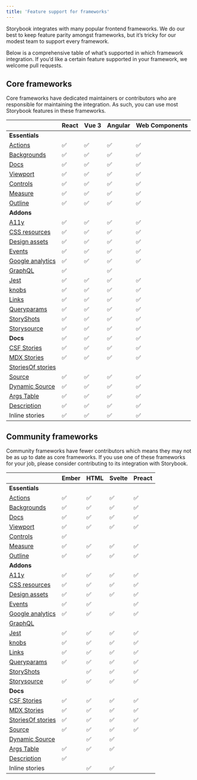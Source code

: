 ```yaml
---
title: 'Feature support for frameworks'
---
```


Storybook integrates with many popular frontend frameworks. We do our best to keep feature parity amongst frameworks, but it’s tricky for our modest team to support every framework.

Below is a comprehensive table of what’s supported in which framework integration. If you’d like a certain feature supported in your framework, we welcome pull requests.

## Core frameworks

Core frameworks have dedicated maintainers or contributors who are responsible for maintaining the integration. As such, you can use most Storybook features in these frameworks.

|                                                                                                                       | React | Vue 3 | Angular | Web Components |
| --------------------------------------------------------------------------------------------------------------------- | ----- | ----- | ------- | -------------- |
| **Essentials**                                                                                                        |       |       |         |                |
| [Actions](../essentials/actions.mdx)                                                                                  | ✅    | ✅    | ✅       | ✅             |
| [Backgrounds](../essentials/backgrounds.mdx)                                                                          | ✅    | ✅    | ✅       | ✅             |
| [Docs](../writing-docs/introduction.mdx)                                                                              | ✅    | ✅    | ✅       | ✅             |
| [Viewport](../essentials/viewport.mdx)                                                                                | ✅    | ✅    | ✅       | ✅             |
| [Controls](../essentials/controls.mdx)                                                                                | ✅    | ✅    | ✅       | ✅             |
| [Measure](../essentials/measure-and-outline.mdx#measure-addon)                                                        | ✅    | ✅    | ✅       | ✅             |
| [Outline](../essentials/measure-and-outline.mdx#outline-addon)                                                        | ✅    | ✅    | ✅       | ✅             |
| **Addons**                                                                                                            |       |       |         |                |
| [A11y](../writing-tests/accessibility-testing.mdx)                                                                    | ✅    | ✅    | ✅       | ✅             |
| [CSS resources](https://github.com/storybookjs/addon-cssresources)                                                    | ✅    | ✅    | ✅       | ✅             |
| [Design assets](https://github.com/storybookjs/addon-design-assets)                                                   | ✅    | ✅    | ✅       | ✅             |
| [Events](https://github.com/storybookjs/addon-events)                                                                 | ✅    | ✅    | ✅       | ✅             |
| [Google analytics](https://github.com/storybookjs/addon-google-analytics)                                             | ✅    | ✅    | ✅       | ✅             |
| [GraphQL](https://github.com/storybookjs/addon-graphql)                                                               | ✅    |       | ✅       |                |
| [Jest](https://github.com/storybookjs/storybook/tree/next/code/addons/jest)                                           | ✅    | ✅    | ✅       | ✅             |
| [knobs](https://github.com/storybookjs/addon-knobs)                                                                   | ✅    | ✅    | ✅       | ✅             |
| [Links](https://github.com/storybookjs/storybook/tree/next/code/addons/links)                                         | ✅    | ✅    | ✅       | ✅             |
| [Queryparams](https://github.com/storybookjs/addon-queryparams)                                                       | ✅    | ✅    | ✅       | ✅             |
| [StoryShots](../writing-tests/snapshot-testing.mdx)                                                                   | ✅    | ✅    | ✅       | ✅             |
| [Storysource](https://github.com/storybookjs/storybook/tree/next/code/addons/storysource)                             | ✅    | ✅    | ✅       | ✅             |
| **Docs**                                                                                                              | ✅    | ✅    | ✅       |  ✅              |
| [CSF Stories](./csf.mdx)                                                                                              | ✅    | ✅    | ✅       | ✅             |
| [MDX Stories](./mdx.mdx)                                                                                              | ✅    | ✅    | ✅       | ✅             |
| [StoriesOf stories](https://github.com/storybookjs/storybook/blob/release-7-6/code/lib/preview-api/docs/storiesOf.md) |       |       |          |                |
| [Source](../writing-docs/doc-block-source.mdx)                                                                        | ✅    | ✅    | ✅       | ✅             |
| [Dynamic Source](../writing-docs/doc-block-source.mdx)                                                                | ✅    | ✅    | ✅       | ✅             |
| [Args Table](../writing-docs/doc-block-argstable.mdx)                                                                 | ✅    | ✅    | ✅       | ✅             |
| [Description](../writing-docs/doc-block-description.mdx)                                                              | ✅    | ✅    | ✅       | ✅             |
| Inline stories                                                                                                        | ✅    | ✅    | ✅       | ✅             |


## Community frameworks

Community frameworks have fewer contributors which means they may not be as up to date as core frameworks. If you use one of these frameworks for your job, please consider contributing to its integration with Storybook.

|                                                                                                                       | Ember | HTML | Svelte | Preact |
| --------------------------------------------------------------------------------------------------------------------- | ----- | ---- | ------ | ------ |
| **Essentials**                                                                                                        |       |      |        |        |
| [Actions](../essentials/actions.mdx)                                                                                  | ✅    | ✅   | ✅     | ✅     |
| [Backgrounds](../essentials/backgrounds.mdx)                                                                          | ✅    | ✅   | ✅     | ✅     |
| [Docs](../writing-docs/introduction.mdx)                                                                              | ✅    | ✅   | ✅     | ✅     |
| [Viewport](../essentials/viewport.mdx)                                                                                | ✅    | ✅   | ✅     | ✅     |
| [Controls](../essentials/controls.mdx)                                                                                | ✅    |      |        |        |
| [Measure](../essentials/measure-and-outline.mdx#measure-addon)                                                        | ✅    | ✅   | ✅     | ✅     |
| [Outline](../essentials/measure-and-outline.mdx#outline-addon)                                                        | ✅    | ✅   | ✅     | ✅     |
| **Addons**                                                                                                            |       |      |        |        |
| [A11y](../writing-tests/accessibility-testing.mdx)                                                                    | ✅    | ✅   | ✅     | ✅     |
| [CSS resources](https://github.com/storybookjs/addon-cssresources)                                                    | ✅    | ✅   | ✅     | ✅     |
| [Design assets](https://github.com/storybookjs/addon-design-assets)                                                   | ✅    | ✅   | ✅     | ✅     |
| [Events](https://github.com/storybookjs/addon-events)                                                                 | ✅    | ✅   |        | ✅     |
| [Google analytics](https://github.com/storybookjs/addon-google-analytics)                                             | ✅    | ✅   | ✅     | ✅     |
| [GraphQL](https://github.com/storybookjs/addon-graphql)                                                               |       |      |        |        |
| [Jest](https://github.com/storybookjs/storybook/tree/next/code/addons/jest)                                           | ✅    | ✅   | ✅     | ✅     |
| [knobs](https://github.com/storybookjs/addon-knobs)                                                                   | ✅    | ✅   | ✅     | ✅     |
| [Links](https://github.com/storybookjs/storybook/tree/next/code/addons/links)                                         | ✅    | ✅   | ✅     | ✅     |
| [Queryparams](https://github.com/storybookjs/addon-queryparams)                                                       | ✅    | ✅   | ✅     | ✅     |
| [StoryShots](../writing-tests/snapshot-testing.mdx)                                                                   |       | ✅   | ✅     | ✅     |
| [Storysource](https://github.com/storybookjs/storybook/tree/next/code/addons/storysource)                             | ✅    | ✅   | ✅     | ✅     |
| **Docs**                                                                                                              |       |      |        |        |
| [CSF Stories](./csf.mdx)                                                                                              | ✅    | ✅   | ✅     | ✅     |
| [MDX Stories](./mdx.mdx)                                                                                              | ✅    | ✅   | ✅     | ✅     |
| [StoriesOf stories](https://github.com/storybookjs/storybook/blob/release-7-6/code/lib/preview-api/docs/storiesOf.md) | ✅    | ✅   | ✅     | ✅     |
| [Source](../writing-docs/doc-block-source.mdx)                                                                        | ✅    | ✅   | ✅     | ✅     |
| [Dynamic Source](../writing-docs/doc-block-source.mdx)                                                                |       | ✅   | ✅     |        |
| [Args Table](../writing-docs/doc-block-argstable.mdx)                                                                 | ✅    | ✅   | ✅     |        |
| [Description](../writing-docs/doc-block-description.mdx)                                                              | ✅    |      |        |        |
| Inline stories                                                                                                        |       | ✅   | ✅     |        |